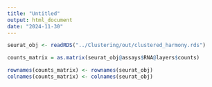 ```yaml
---
title: "Untitled"
output: html_document
date: "2024-11-30"
---
```



```r
seurat_obj <- readRDS("../Clustering/out/clustered_harmony.rds")

```




```r

counts_matrix = as.matrix(seurat_obj@assays$RNA@layers$counts) 

```

```r
rownames(counts_matrix) <- rownames(seurat_obj)
colnames(counts_matrix) <- colnames(seurat_obj)


```